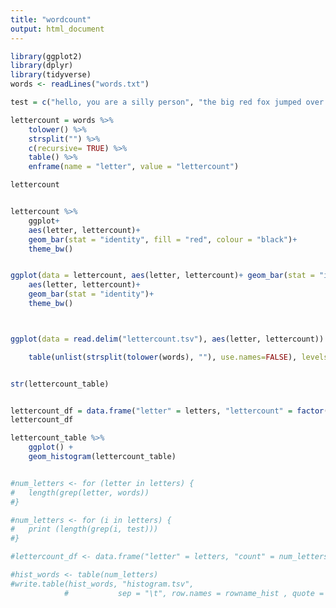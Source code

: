 ```yaml
---
title: "wordcount"
output: html_document
---
```


```r
library(ggplot2)
library(dplyr)
library(tidyverse)
words <- readLines("words.txt")

test = c("hello, you are a silly person", "the big red fox jumped over the lazy dog quickly and said hi", "no")

lettercount = words %>%
	tolower() %>% 
	strsplit("") %>% 
	c(recursive= TRUE) %>% 
	table() %>% 
	enframe(name = "letter", value = "lettercount")

lettercount 


lettercount %>% 
	ggplot+
	aes(letter, lettercount)+ 
	geom_bar(stat = "identity", fill = "red", colour = "black")+
	theme_bw()


ggplot(data = lettercount, aes(letter, lettercount)+ geom_bar(stat = "identity", fill = "red", colour = "black"), theme_bw())
	aes(letter, lettercount)+ 
	geom_bar(stat = "identity")+
	theme_bw()



ggplot(data = read.delim("lettercount.tsv"), aes(letter, lettercount)) + geom_bar(stat = "identity", fill = "red")
```



```r
	table(unlist(strsplit(tolower(words), ""), use.names=FALSE), levels=letters)


str(lettercount_table)


lettercount_df = data.frame("letter" = letters, "lettercount" = factor(unlist(strsplit(words, ""), use.names=FALSE), levels=letters))
lettercount_df

lettercount_table %>% 
	ggplot() + 
	geom_histogram(lettercount_table)


#num_letters <- for (letter in letters) {
#	length(grep(letter, words))
#}

#num_letters <- for (i in letters) {
#	print (length(grep(i, test)))
#}

#lettercount_df <- data.frame("letter" = letters, "count" = num_letters, stringsAsFactors = FALSE)

#hist_words <- table(num_letters)
#write.table(hist_words, "histogram.tsv",
			#			sep = "\t", row.names = rowname_hist , quote = FALSE)
```





